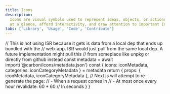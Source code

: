 ```yaml
---
title: Icons
description:
  Icons are visual symbols used to represent ideas, objects, or actions. They communicate messages
  at a glance, afford interactivity, and draw attention to important information.
tabs: ['Library', 'Usage', 'Code', 'Contribute']
---
```


<IconLibrary iconCategoryMetadata={props.iconCategoryMetadata} iconMetadata={props.iconMetadata} />

  // This is not using ISR because it gets is data from a local dep that ends up bundled with the
  // web-app. ISR would just pull from the same local dep. A future implementation might pull this
  // from someplace like unpkg or directly from github instead
  const metadata = await import('@carbon/icons/metadata.json')
  const { icons: iconMetadata, categories: iconCategoryMetadata } = metadata
  return {
    props: { iconMetadata, iconCategoryMetadata },
    // Next.js will attempt to re-generate the page:
    // - When a request comes in
    // - At most once every hour
    revalidate: 60 * 60 // In seconds
  }
}

